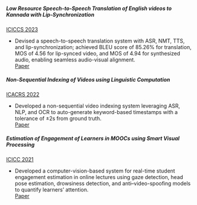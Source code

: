 
##### **Low Resource Speech-to-Speech Translation of English videos to Kannada with Lip-Synchronization**
[ICICCS 2023](https://ieeexplore.ieee.org/xpl/conhome/10142228/proceeding)

- Devised a speech-to-speech translation system with ASR, NMT, TTS, and lip-synchronization; achieved BLEU score of 85.26%
for translation, MOS of 4.56 for lip-synced video, and MOS of 4.94 for synthesized audio, enabling seamless audio-visual
alignment.\
[Paper](https://ieeexplore.ieee.org/abstract/document/10142578)

##### **Non-Sequential Indexing of Videos using Linguistic Computation**
[ICACRS 2022](https://ieeexplore.ieee.org/xpl/conhome/10028980/proceeding)

- Developed a non-sequential video indexing system leveraging ASR, NLP, and OCR to auto-generate keyword-based timestamps
with a tolerance of ±2s from ground truth.\
[Paper](https://ieeexplore.ieee.org/abstract/document/10029031)

##### **Estimation of Engagement of Learners in MOOCs using Smart Visual Processing**
[ICICC 2021](https://icicc-conf.com/icicc21)

- Developed a computer-vision-based system for real-time student engagement estimation in online lectures using gaze detection,
head pose estimation, drowsiness detection, and anti–video-spoofing models to quantify learners’ attention.\
[Paper](https://papers.ssrn.com/sol3/papers.cfm?abstract_id=3884503)
